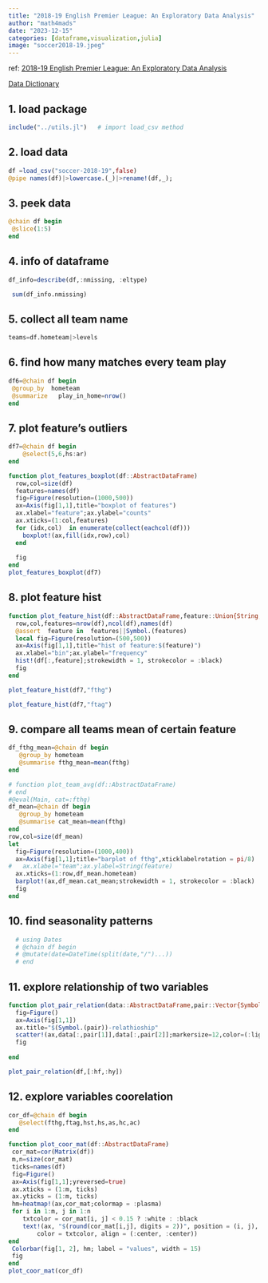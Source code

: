 ```yaml
---
title: "2018-19 English Premier League: An Exploratory Data Analysis"
author: "math4mads"
date: "2023-12-15"
categories: [dataframe,visualization,julia]
image: "soccer2018-19.jpeg"
---
```


:::{.callout-note title="简介"}
 ref: [2018-19 English Premier League: An Exploratory Data Analysis](https://app.datacamp.com/workspace/w/866af1a5-490f-482d-bc8a-24af83118eb9#2018-19-english-premier-league-an-exploratory-data-analysis)

 [Data Dictionary](https://app.datacamp.com/workspace/w/866af1a5-490f-482d-bc8a-24af83118eb9#data-dictionary)
:::

## 1. load package
```julia
include("../utils.jl")   # import load_csv method

```
## 2. load data
```julia
df =load_csv("soccer-2018-19",false)
@pipe names(df)|>lowercase.(_)|>rename!(df,_);
```
## 3. peek data
```julia
@chain df begin
 @slice(1:5)
end
```

## 4. info of dataframe
```julia
df_info=describe(df,:nmissing, :eltype)
```
```julia
 sum(df_info.nmissing)
```


## 5. collect  all team name
```julia
teams=df.hometeam|>levels

```

## 6. find  how many matches every team  play
```julia
df6=@chain df begin
 @group_by  hometeam
 @summarize   play_in_home=nrow()
end
```

## 7. plot  feature's outliers
```julia
df7=@chain df begin
    @select(5,6,hs:ar)
end
```
```julia
function plot_features_boxplot(df::AbstractDataFrame)
  row,col=size(df)
  features=names(df)
  fig=Figure(resolution=(1000,500))
  ax=Axis(fig[1,1],title="boxplot of features")
  ax.xlabel="feature";ax.ylabel="counts"
  ax.xticks=(1:col,features)
  for (idx,col)  in enumerate(collect(eachcol(df)))
    boxplot!(ax,fill(idx,row),col)
  end
  
  fig
end
plot_features_boxplot(df7)
```


## 8. plot feature hist 
```julia
function plot_feature_hist(df::AbstractDataFrame,feature::Union{String,Symbol})
  row,col,features=nrow(df),ncol(df),names(df)
  @assert  feature in  features||Symbol.(features)
  local fig=Figure(resolution=(500,500))
  ax=Axis(fig[1,1],title="hist of feature:$(feature)")
  ax.xlabel="bin";ax.ylabel="frequency"
  hist!(df[:,feature];strokewidth = 1, strokecolor = :black)
  fig
end

plot_feature_hist(df7,"fthg")
```
```julia
plot_feature_hist(df7,"ftag")
```

## 9. compare all teams mean of certain feature
```julia

df_fthg_mean=@chain df begin
   @group_by hometeam
   @summarise fthg_mean=mean(fthg)
end
```
```julia
# function plot_team_avg(df::AbstractDataFrame)
# end
#@eval(Main, cat=:fthg)
df_mean=@chain df begin
   @group_by hometeam
   @summarise cat_mean=mean(fthg)
end
row,col=size(df_mean)
let 
  fig=Figure(resolution=(1000,400))
  ax=Axis(fig[1,1];title="barplot of fthg",xticklabelrotation = pi/8)
#   ax.xlabel="team";ax.ylabel=String(feature)
  ax.xticks=(1:row,df_mean.hometeam)
  barplot!(ax,df_mean.cat_mean;strokewidth = 1, strokecolor = :black)
  fig
end
```

## 10. find  seasonality  patterns

```julia
  # using Dates
  # @chain df begin
  # @mutate(date=DateTime(split(date,"/")...))
  # end
```

## 11. explore relationship of two variables

```julia
function plot_pair_relation(data::AbstractDataFrame,pair::Vector{Symbol})
  fig=Figure()
  ax=Axis(fig[1,1])
  ax.title="$(Symbol.(pair))-relathioship"
  scatter!(ax,data[:,pair[1]],data[:,pair[2]];markersize=12,color=(:lightgreen,0.2),strokecolor = :black, strokewidth =2)
  fig
  
end

plot_pair_relation(df,[:hf,:hy])
```

## 12. explore  variables  coorelation
```julia
cor_df=@chain df begin
   @select(fthg,ftag,hst,hs,as,hc,ac)
end
```
```julia
function plot_coor_mat(df::AbstractDataFrame)
 cor_mat=cor(Matrix(df))
 m,n=size(cor_mat)
 ticks=names(df)
 fig=Figure()
 ax=Axis(fig[1,1];yreversed=true)
 ax.xticks = (1:m, ticks)
 ax.yticks = (1:m, ticks)
 hm=heatmap!(ax,cor_mat;colormap = :plasma)
 for i in 1:m, j in 1:n
    txtcolor = cor_mat[i, j] < 0.15 ? :white : :black
    text!(ax, "$(round(cor_mat[i,j], digits = 2))", position = (i, j),
        color = txtcolor, align = (:center, :center))
end
 Colorbar(fig[1, 2], hm; label = "values", width = 15)
 fig
end
plot_coor_mat(cor_df)

```









